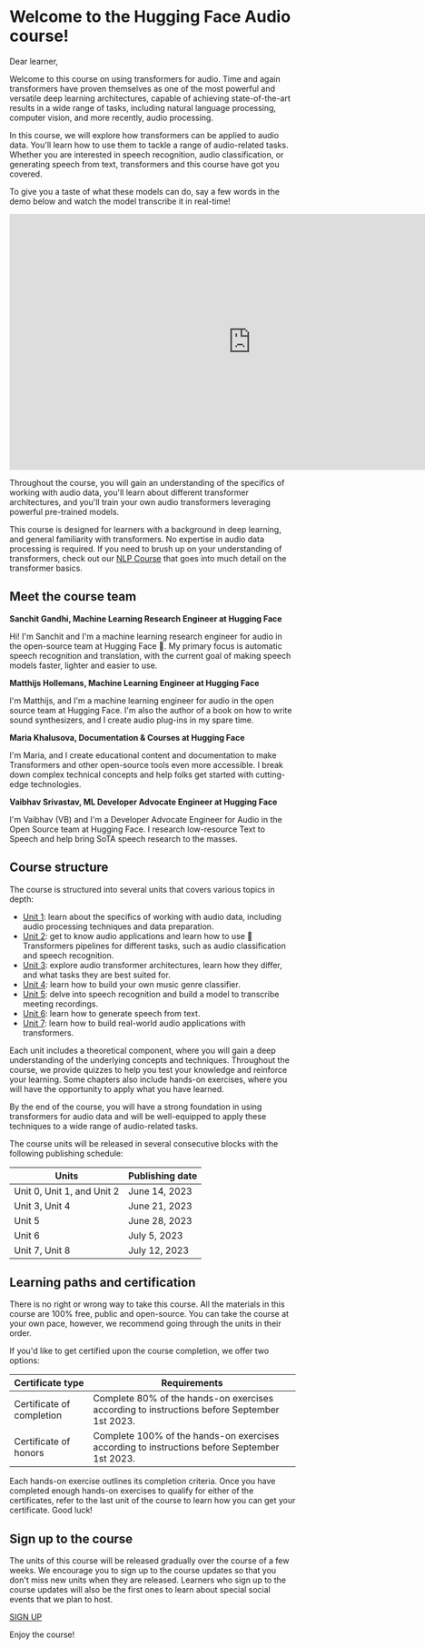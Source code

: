 # Welcome to the Hugging Face Audio course!

Dear learner,

Welcome to this course on using transformers for audio. Time and again transformers have proven themselves as one of the
most powerful and versatile deep learning architectures, capable of achieving state-of-the-art results in a wide range of
tasks, including natural language processing, computer vision, and more recently, audio processing.

In this course, we will explore how transformers can be applied to audio data. You'll learn how to use them to tackle a
range of audio-related tasks. Whether you are interested in speech recognition, audio classification, or generating speech
from text, transformers and this course have got you covered.

To give you a taste of what these models can do, say a few words in the demo below and watch the model transcribe it in real-time!

<iframe
	src="https://openai-whisper.hf.space"
	frameborder="0"
	width="850"
	height="450">
</iframe>

Throughout the course, you will gain an understanding of the specifics of working with audio data, you'll learn about different
transformer architectures, and you'll train your own audio transformers leveraging powerful pre-trained models.

This course is designed for learners with a background in deep learning, and general familiarity with transformers.
No expertise in audio data processing is required. If you need to brush up on your understanding of transformers, check out
our [NLP Course](https://huggingface.co/course/chapter1/1) that goes into much detail on the transformer basics.

## Meet the course team

**Sanchit Gandhi, Machine Learning Research Engineer at Hugging Face**

Hi! I'm Sanchit and I'm a machine learning research engineer for audio in the open-source team at Hugging Face 🤗.
My primary focus is automatic speech recognition and translation, with the current goal of making speech models faster,
lighter and easier to use.

**Matthijs Hollemans, Machine Learning Engineer at Hugging Face**

I'm Matthijs, and I'm a machine learning engineer for audio in the open source team at Hugging Face. I'm also the author 
of a book on how to write sound synthesizers, and I create audio plug-ins in my spare time.

**Maria Khalusova, Documentation & Courses at Hugging Face**

I'm Maria, and I create educational content and documentation to make Transformers and other open-source tools even more 
accessible. I break down complex technical concepts and help folks get started with cutting-edge technologies.

**Vaibhav Srivastav, ML Developer Advocate Engineer at Hugging Face**

I'm Vaibhav (VB) and I'm a Developer Advocate Engineer for Audio in the Open Source team at Hugging Face. I research 
low-resource Text to Speech and help bring SoTA speech research to the masses.

## Course structure

The course is structured into several units that covers various topics in depth:

* [Unit 1](https://huggingface.co/learn/audio-course/chapter1): learn about the specifics of working with audio data, including audio processing techniques and data preparation.
* [Unit 2](https://huggingface.co/learn/audio-course/chapter2): get to know audio applications and learn how to use 🤗 Transformers pipelines for different tasks, such as
audio classification and speech recognition.
* [Unit 3](https://huggingface.co/learn/audio-course/chapter3): explore audio transformer architectures, learn how they differ, and what tasks they are best suited for.
* [Unit 4](https://huggingface.co/learn/audio-course/chapter4): learn how to build your own music genre classifier.
* [Unit 5](https://huggingface.co/learn/audio-course/chapter5): delve into speech recognition and build a model to transcribe meeting recordings.
* [Unit 6](https://huggingface.co/learn/audio-course/chapter6): learn how to generate speech from text.
* [Unit 7](https://huggingface.co/learn/audio-course/chapter7): learn how to build real-world audio applications with transformers.

Each unit includes a theoretical component, where you will gain a deep understanding of the underlying concepts and
techniques. Throughout the course, we provide quizzes to help you test your knowledge and reinforce your learning.
Some chapters also include hands-on exercises, where you will have the opportunity to apply what you have learned.

By the end of the course, you will have a strong foundation in using transformers for audio data and will be
well-equipped to apply these techniques to a wide range of audio-related tasks.

The course units will be released in several consecutive blocks with the following publishing schedule:

| Units   | Publishing date |
|---|-----------------|
| Unit 0, Unit 1, and Unit 2  | June 14, 2023   |
| Unit 3, Unit 4  | June 21, 2023   |
| Unit 5  | June 28, 2023   |
| Unit 6  | July 5, 2023    |
| Unit 7, Unit 8  | July 12, 2023   |

## Learning paths and certification

There is no right or wrong way to take this course. All the materials in this course are 100% free, public and open-source.
You can take the course at your own pace, however, we recommend going through the units in their order.

If you'd like to get certified upon the course completion, we offer two options:

| Certificate type   | Requirements                                                                                   |
|---|------------------------------------------------------------------------------------------------|
| Certificate of completion  | Complete 80% of the hands-on exercises according to instructions before September 1st 2023.    |
| Certificate of honors  | Complete 100% of the hands-on exercises according to instructions before September 1st 2023. |

Each hands-on exercise outlines its completion criteria. Once you have completed enough hands-on exercises to qualify
for either of the certificates, refer to the last unit of the course to learn how you can get your certificate. Good luck!

## Sign up to the course

The units of this course will be released gradually over the course of a few weeks. We encourage you to sign up to the
course updates so that you don't miss new units when they are released. Learners who sign up to the course updates will
also be the first ones to learn about special social events that we plan to host.

[SIGN UP](http://eepurl.com/insvcI)

Enjoy the course!
